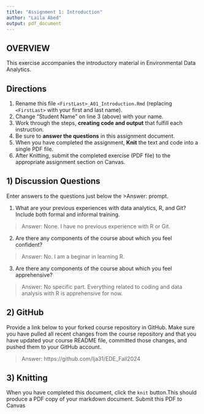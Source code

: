 ```yaml
---
title: "Assignment 1: Introduction"
author: "Laila Abed"
output: pdf_document
---
```


## OVERVIEW

This exercise accompanies the introductory material in Environmental Data Analytics. 

## Directions
1.  Rename this file `<FirstLast>_A01_Introduction.Rmd` (replacing `<FirstLast>` with your first and last name).
2.  Change "Student Name" on line 3 (above) with your name.
3.  Work through the steps, **creating code and output** that fulfill each instruction.
4.  Be sure to **answer the questions** in this assignment document.
5.  When you have completed the assignment, **Knit** the text and code into a single PDF file.
6.  After Knitting, submit the completed exercise (PDF file) to the appropriate assignment section on Canvas.


## 1) Discussion Questions
Enter answers to the questions just below the >Answer: prompt.

1. What are your previous experiences with data analytics, R, and Git? Include both formal and informal training.

> Answer: None. I have no previous experience with R or Git. 

2. Are there any components of the course about which you feel confident?

> Answer: No. I am a beginar in learning R. 

3. Are there any components of the course about which you feel apprehensive?

> Answer: No specific part. Everything related to coding and data analysis with R is apprehensive for now. 


## 2) GitHub

Provide a link below to your forked course repository in GitHub. Make sure you have pulled all recent changes from the course repository and that you have updated your course README file, committed those changes, and pushed them to your GitHub account. 

> Answer: https://github.com/lja31/EDE_Fall2024

## 3) Knitting
When you have completed this document, click the `knit` button.This should produce a PDF copy of your markdown document. Submit this PDF to Canvas 
